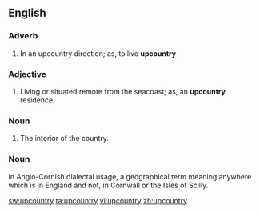 ==English==

===Adverb===
{{infl|en|adverb}}

# {{colloquial}} In an upcountry direction; as, to live '''upcountry'''

===Adjective===
{{infl|en|adjective}}

# {{colloquial}} Living or situated remote from the seacoast; as, an '''upcountry''' residence.

===Noun===
{{infl|en|noun}}

# {{colloquial}} The interior of the country.

===Noun===
In Anglo-Cornish dialectal usage, a geographical term meaning anywhere which is in England and not, in Cornwall or the Isles of Scilly.


[[sw:upcountry]]
[[ta:upcountry]]
[[vi:upcountry]]
[[zh:upcountry]]